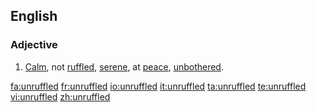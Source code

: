 ==English==
===Adjective===
{{en-adj}}

#[[calm|Calm]], not [[ruffled]], [[serene]], at [[peace]], [[unbothered]].

[[fa:unruffled]]
[[fr:unruffled]]
[[io:unruffled]]
[[it:unruffled]]
[[ta:unruffled]]
[[te:unruffled]]
[[vi:unruffled]]
[[zh:unruffled]]